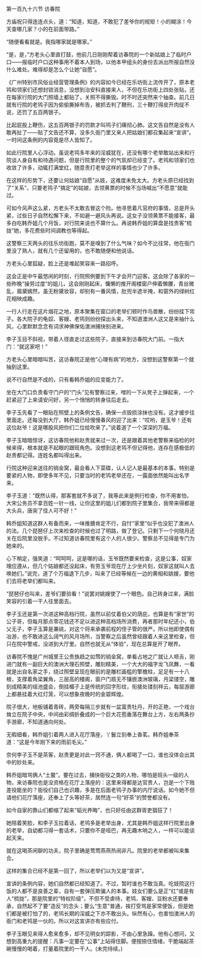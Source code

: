 

第一百九十六节 访春院

方庙祝只得连连点头，道：“知道，知道，不敢犯了差爷你的规矩！小的糊涂！今天查哪几家？小的在前面带路。”

“随便看看就是。我指哪家就是哪家。”

“是，是，”方老头心里直打鼓，他前几日刚刚帮着访春院的一个新姑娘上了临时户口――报临时户口这种事用不着本人到场，以他本甲组头的身份去派出所报自然没什么难处。难得却是怎么个让她“自愿”。

《广州特别市风俗业经营管理条例》的内容如今已经在乐坊街上流传开了，原本老鸨和领家们还想封锁消息，没想到治安科直接来人，不但在乐坊街上四处张贴，还在每家行院的大门照墙上都贴了，关照不得撕毁。时不时还突然来个抽查。前几日就有行院的老鸨子因为偷偷撕掉布告，被抓去判了鞭刑，三十鞭打得皮开肉绽不说，还罚了五百两银子。

比起屁股上鞭伤，这五百两银子的罚款才叫鸨子们痛彻心肺。这文告自然是没有人敢再扯了――贴了文告还不算，没多久衙门里又来人把姑娘们都召集起来“宣讲”。一时间这条例的内容竟是尽人皆知了。

如此行院里人心浮动。虽说老鸨多年来的淫威犹在，还没有哪个老举敢站出来和行院谈人身自有和待遇问题，但是行院里的整个的气氛却已经变了。老鸨和领家们也收敛了许多，动辄打满堂红，随意责打老举这样的事情也少了许多。

在这样的形势下，还要让何姑娘“自愿”从妓，这难度未免太大。方老头原已经找到了“关系”，只要老鸨子“搞定”的姑娘，去领黄票的时候不当场喊出“不愿意”就能过。

可如今风声这么紧，方老头不太敢去冒这个险。他寻思着凡官府的事情，总是开头紧，过些日子自然松懈下来，不如避一避风头再说。这女子没领黄票不能接客，最多白吃韩乔姐几个月饭，对行院来说也不算什么。再说韩乔姐的算盘是找贵客“梳拢”她，多花费些时间调教也等得起。

这警察三天两头的往乐坊街跑，莫不是嗅到了什么气味？如今不比往常，他在衙门里没了熟人，就有几个还留用的，也不敢随便和他说话。

方老头心里狐疑，脸上还是堆起笑容来一路招呼。

这会正是中午最悠闲的时刻，行院照例要到下午才会开门迎客。这会除了各家的一些昨晚“操劳过度”的姐儿，这会刚刚起床，慵懒的推开阁楼窗户伸着懒腰，青丝微乱，眉黛嫣然，虽无粉黛妆容，却别有一番风情，肚兜半遮半掩，和窗外的绿树红花相映成趣。

一行人行走在这片烟花之地，原本聚集在窗口的老举们顿时作鸟兽散，纷纷挂下帘子。各大院子的龟奴、客嫂、老鸨则纷纷探出头来，不知道澳洲人这又是来抽什么风，心里默默念念有词求神佛保佑澳洲捕快别进来。

李子玉目不斜视，带着人径直走过这些院子，直接来到访春院大门前。一指大门：“就这家吧！”

方老头心里暗暗叫苦，这访春院正是他“心理有病”的地方，没想到这警察第一个就抽到这里。

说不行自然是不成的，只有看韩乔姐的应变能力了。

坐在大门口负责看守门户的“门头”见有警察过来，噌的一下从凳子上弹起来，一个赶紧迎了上来请安问好，另一个悄悄的转身往后走去。

李子玉先看了一眼贴在照壁上的条例文告，确保一点毁损涂抹也没有。这才缓步往里面走。还每没到大厅，韩乔姐已经慢慢春风的迎了出来：“哎哟，是玉爷！还有这位赵爷！这是哪股风把你们二位给吹来了。”说着道了一个深深的万福。

李子玉暗暗惊讶，这访春院他和赵贵就来过一次，还是跟着其他老警察来临检的时候来得，根本就是不起眼的跟班角色。没想到这老鸨不但记得他，连存在感极低的赵贵都记得。连姓名都叫得出来。

行院这种迎来送往的销金窝，最会看人下菜碟，认人记人是最基本的本事。特别是要紧的人物，即使多年不见，只要当时的老鸨老举还在，一露面依然能叫出名字来。

李子玉道：“既然认得，那客套就不多说了，我等此来是例行检查，你不用害怕，大宋公务员不拿百姓一针一线，让你这里的姐儿们都到院子里集合，我带来得都是大头兵，唐突了佳人可不好！”

韩乔姐知道这群人有备而来，一味推搪肯定不行，自忖“家里”似乎也没犯了澳洲人的法。几个琵琶仔上次来检查的时候也过了明路，做了登记。只剩下一个何晓月还关在后院里没脱手。不过知道访春院里有这个人的人很少。警察总不见得是专门为她来的。

心下稍定，强笑道：“呵呵呵，这是哪的话，玉爷既然要来检查，这是公事，奴家理应遵从，但几个姑娘都还没起床，有劳玉爷现在厅上少坐片刻，奴家这就叫人去唤她们。”说完，道了个万福退下几步，叫来了已经等候在一边的黄相和姚嫂，要他们去将老举们都叫来。

“琵琶仔也叫来，差爷们要验看！”说罢对姚嫂使了一个眼色。自己转身过来，满脸笑容的引着一干人往里面去。

李子玉还是第一次进这种高档行院，虽然以前仗着伯父的荫庇，也算是有“家世”的公子哥，但每月那点零花钱还不足以进这种高档场所消费，再者那时年纪还小，伯父无子，李子玉算是兼祧，对这个将来承袭前程的侄子管的很严。所以他即使偶有冶游，也不敢进这么阔气的风月场所，当警察之后虽然曾经跟着人来这里检查，但只在院中警戒，没进到大厅里。自然也就无从“体验”，现在总算是开了眼界。

访春院不愧是广州城里王公贵族趋之如骛的销金窝，单看占地之广就让人咂舌，刚进门就有一副巨大的澳洲大理石照壁，雕刻精美，一个大大的福字龙飞凤舞，一看就是出自名家之手，绕过照壁呈现在眼前的是雕栏画槛的擎檐柱，足足有一十八根，支撑着角梁翼角，三层高的楼阁，窗户门扇无不镶嵌澳洲玻璃，月梁镂空，雕刻成精美的瑶池盛会，倒挂楣子上是传统的回字形纹，衔接处镂刻祥云，每层游廊上都悬挂着大红灯笼，可以想象夜晚时的金碧辉煌。

院子很大，地板铺着青砖，两旁每隔三步就有一盆富贵牡丹，开的正艳，一个戏台耸立在院子中央，中间由彩绸折叠成的一个巨大花苞垂落在舞台上方，左右两条抄手游廊，不知道通向何处。

无暇细看，韩乔姐引着两人进入花厅落座，丫鬟立刻奉上香茗。韩乔姐奉茶道：“这是今年刚下来的雨前毛尖。”

奈何李子玉不是茶客，赵贵更是对此一窍不通，俩人都喝了一口，谁也没体会出其中的妙处来。

韩乔姐暗骂俩人“土鳖”。要在过去，捕快衙役之类的人物，哪怕是班头一级的人物，来访春院也是没资格在花厅上落座的：这里来得都是达官贵人，岂是一个下贱差役能坐的？衙役们自己也识趣，多是在后面老鸨子办事的内厅说话。如今她不但请他们花厅落座，还奉上了头等好茶，居然连一句“好茶”的赞誉都没有。

如今自家的靠山们都缩了起来“韬光养晦”，也只好任由这群胥吏猖狂了！

她陪着笑脸，和李子玉拉着话，老鸨多是老举出身，尤其是韩乔姐这样行院里出身的老举，自幼都习得一套话术，只要你不是哑巴，再无趣木呐之人，一样可以能谈起天来。

就在这喝茶闲聊的功夫，院子里确是莺莺燕燕热闹非凡。院里的老举都被叫来集合。

这样的集合已经不是第一回了，所以老举们以为又是“宣讲”。

宣讲的条例内容，她们自然都已经知道了。不过，暂时谁也不敢当真。吃妓院这行饭的人都不是良善之辈，自有一套弹压欺骗人的本事。妓女们要么是正“红”或是有人“梳拢”，那是院里的“特权阶级”，不但不受虐待，老鸨、客嫂、豆粉水还要奉承，自然起不了要“造反”的念头；要么“生意”普通，挨打受骂是家常便饭，但是她们都是被打怕了的，老鸨长期的淫威之下亦不敢出头。纵然有心，也害怕澳洲人的衙门和老鸨是一伙的。所以对这宣讲亦有些应付。

李子玉眼见来得人愈来愈多，却不见明女的踪影，不由心里急躁。他有心想问，又想到高重九的提醒：凡事一定要在“公事”上站得住脚。便按捺住情绪，干脆端起茶碗慢慢的喝着，打量着院里的一干人。(未完待续。)

